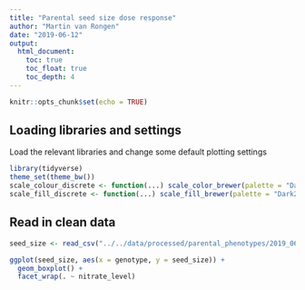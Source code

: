 ```yaml
---
title: "Parental seed size dose response"
author: "Martin van Rongen"
date: "2019-06-12"
output:
  html_document:
    toc: true
    toc_float: true
    toc_depth: 4
---
```


```r
knitr::opts_chunk$set(echo = TRUE)
```

## Loading libraries and settings

Load the relevant libraries and change some default plotting settings

```r
library(tidyverse)
theme_set(theme_bw())
scale_colour_discrete <- function(...) scale_color_brewer(palette = "Dark2")
scale_fill_discrete <- function(...) scale_fill_brewer(palette = "Dark2")
```

## Read in clean data

```r
seed_size <- read_csv("../../data/processed/parental_phenotypes/2019_06_08_seed_size_dose_response_reworked.csv")
```

```r
ggplot(seed_size, aes(x = genotype, y = seed_size)) +
  geom_boxplot() +
  facet_wrap(. ~ nitrate_level)
```

